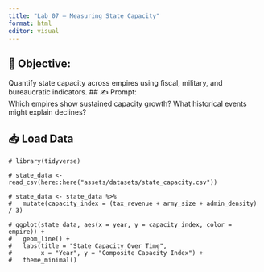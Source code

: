 ```yaml
---
title: "Lab 07 – Measuring State Capacity"
format: html
editor: visual
---
```


## 🧭 Objective:  
Quantify state capacity across empires using fiscal, military, and bureaucratic indicators.
## ✍️ Prompt:  
Which empires show sustained capacity growth? What historical events might explain declines?

## 📥 Load Data
```webr-r
# library(tidyverse)

# state_data <- read_csv(here::here("assets/datasets/state_capacity.csv"))

# state_data <- state_data %>%
#   mutate(capacity_index = (tax_revenue + army_size + admin_density) / 3)

# ggplot(state_data, aes(x = year, y = capacity_index, color = empire)) +
#   geom_line() +
#   labs(title = "State Capacity Over Time",
#        x = "Year", y = "Composite Capacity Index") +
#   theme_minimal()
```
